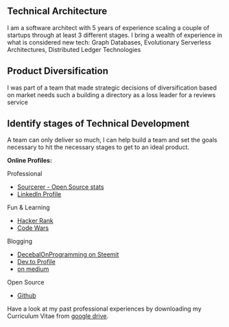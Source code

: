 
<div className={styles.Document}>


## Technical Architecture
 
 I am a software architect with 5 years of experience scaling a couple of startups through at least 3 different stages. I bring a wealth of experience in what is considered new tech: Graph Databases, Evolutionary Serverless Architectures, Distributed Ledger Technologies
 
## Product Diversification
 
 I was part of a team that made strategic decisions of diversification based on market needs such a building a directory as a loss leader for a reviews service

## Identify stages of Technical Development
 
 A team can only deliver so much, I can help build a team and set the goals necessary to hit the necessary stages to get to an ideal product.


**Online Profiles:**

Professional

- [Sourcerer - Open Source stats](https://sourcerer.io/decebal)
- [LinkedIn Profile](https://www.linkedin.com/in/decebaldobrica/)

Fun & Learning 

- [Hacker Rank](https://www.hackerrank.com/decebal4art)
- [Code Wars](https://www.codewars.com/users/decebal2dac)

Blogging

- [DecebalOnProgramming on Steemit](https://steemit.com/@decebal2dac) 
- [Dev.to Profile](https://dev.to/ddonprogramming)
- [on medium](https://medium.com/@decebaldobrica)

Open Source

- [Github](https://github.com/decebal)

Have a look at my past professional experiences by downloading my Curriculum Vitae from [google drive](https://drive.google.com/open?id=1fizJSfBF8tTYg8exg6v6S4Qa23sokws6EgtILs_pVs0).


</div>

